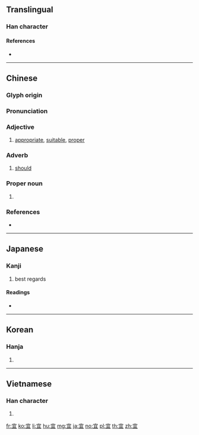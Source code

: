 {{character info/new}}
{{also|冝}}
==Translingual==

===Han character===
{{Han char|rn=40|rad=宀|as=05|sn=8|four=30107|canj=JBM|ids=⿱宀且}}

====References====
* {{Han ref|kx=0284.030|dkj=07111|dj=0561.020|hdz=20920.060|uh=5B9C|ud=23452|bh=A979|bd=43385}}

----

==Chinese==
{{zh-forms}}

===Glyph origin===
{{Han etym}}

===Pronunciation===
{{zh-pron
|m=yí
|c=ji4
|mn=gî
|mc=y
|oc=y
|ma=
|cat=a,v,pn
}}

===Adjective===
{{zh-adj}}

# [[appropriate]], [[suitable]], [[proper]]

===Adverb===
{{zh-adv}}

# [[should]]

===Proper noun===
{{zh-proper noun}}

# {{surname|lang=zh}}

===References===
* {{cite-web
|url=http://www.mdbg.net/chindict/chindict.php?page=worddict&wdrst=0&wdqb=宜
|title=宜
|work=MDBG English to Chinese dictionary ( Based on CC-CEDICT )
|language=Mandarin/English
|accessdate=2014-03-11}}

----

==Japanese==

===Kanji===
{{ja-kanji|grade=c|rs=宀05}}

# best regards

====Readings====
* {{ja-readings|goon=[[ぎ]] (gi)|kanon=[[ぎ]] (gi)|kun=[[よろしい]] (yoroshii), [[むべ]] (mube)}}

----

==Korean==

===Hanja===
{{ko-hanja|hangeul=의|rv=ui|mr=ŭi}}

# {{defn|lang=ko|sort=宀05}}

----

==Vietnamese==

===Han character===
{{vi-hantu|[[nghi]], [[ngơi]], [[nghe]]|rs=宀05}}

# {{defn|lang=vi|sort=宀05}}

[[fr:宜]]
[[ko:宜]]
[[li:宜]]
[[hu:宜]]
[[mg:宜]]
[[ja:宜]]
[[no:宜]]
[[pl:宜]]
[[th:宜]]
[[zh:宜]]